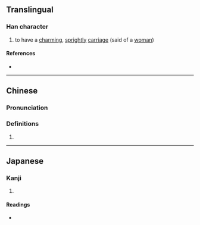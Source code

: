 {{character info/new}}
==Translingual==

===Han character===
{{Han char|rn=38|rad=女|as=05|sn=8|four=45447|canj=VGB|ids=⿰女冉}}

# to have a [[charm]]ing, [[spright]]ly [[carriage]] (said of a [[woman]])

====References====
* {{Han ref|kx=0258.210|dkj=06167|dj=0523.230|hdz=21037.050|uh=59CC|ud=22988|bh=CC49|bd=52297}}

----

==Chinese==
{{zh-forms}}

===Pronunciation===
{{zh-pron
|m=rǎn
|c=jim5
|mc=y
|oc=y
|ma=
|cat=a
}}

===Definitions===
{{zh-hanzi}}

# {{rfdef|zh}}

----

==Japanese==

===Kanji===
{{ja-kanji|grade=|rs=女05}}

# {{rfdef|ja|sort=女05}}

====Readings====
* {{ja-readings|on=[[ぜん]] (zen)|kun=}}